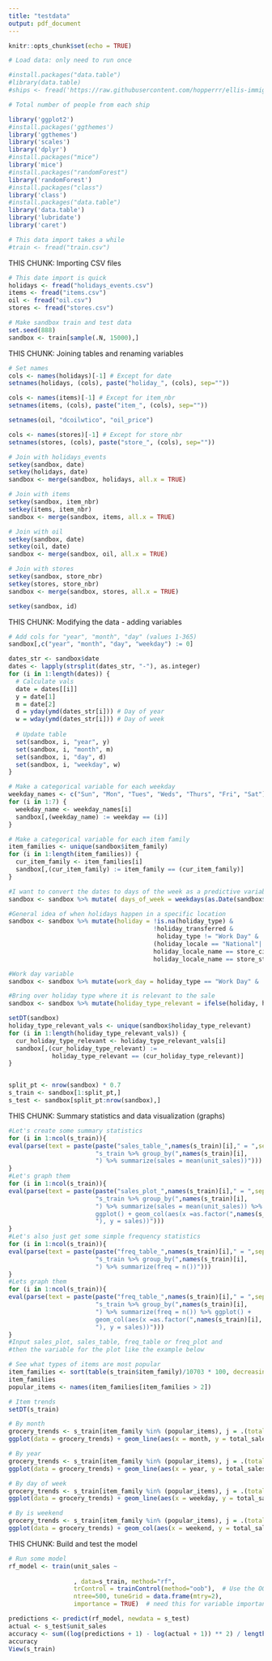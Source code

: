 ```yaml
---
title: "testdata"
output: pdf_document
---
```


```r
knitr::opts_chunk$set(echo = TRUE)
```

```r

# Load data: only need to run once

#install.packages("data.table")
#library(data.table)
#ships <- fread('https://raw.githubusercontent.com/hopperrr/ellis-immigration-by-ship/gh-pages/data/trips.tsv')

# Total number of people from each ship

library('ggplot2')
#install.packages('ggthemes')
library('ggthemes')
library('scales')
library('dplyr')
#install.packages("mice")
library('mice')
#install.packages("randomForest")
library('randomForest')
#install.packages("class")
library('class')
#install.packages("data.table")
library('data.table')
library('lubridate')
library('caret')

```

```r

# This data import takes a while
#train <- fread("train.csv")

```

THIS CHUNK: Importing CSV files
```r

# This date import is quick
holidays <- fread("holidays_events.csv")
items <- fread("items.csv")
oil <- fread("oil.csv")
stores <- fread("stores.csv")

# Make sandbox train and test data
set.seed(888)
sandbox <- train[sample(.N, 15000),]


```

THIS CHUNK: Joining tables and renaming variables
```r

# Set names
cols <- names(holidays)[-1] # Except for date
setnames(holidays, (cols), paste("holiday_", (cols), sep=""))

cols <- names(items)[-1] # Except for item_nbr
setnames(items, (cols), paste("item_", (cols), sep=""))

setnames(oil, "dcoilwtico", "oil_price")

cols <- names(stores)[-1] # Except for store_nbr
setnames(stores, (cols), paste("store_", (cols), sep=""))

# Join with holidays_events
setkey(sandbox, date)
setkey(holidays, date)
sandbox <- merge(sandbox, holidays, all.x = TRUE)

# Join with items
setkey(sandbox, item_nbr)
setkey(items, item_nbr)
sandbox <- merge(sandbox, items, all.x = TRUE)

# Join with oil
setkey(sandbox, date)
setkey(oil, date)
sandbox <- merge(sandbox, oil, all.x = TRUE)

# Join with stores
setkey(sandbox, store_nbr)
setkey(stores, store_nbr)
sandbox <- merge(sandbox, stores, all.x = TRUE)

setkey(sandbox, id)

```

THIS CHUNK: Modifying the data - adding variables
```r

# Add cols for "year", "month", "day" (values 1-365)
sandbox[,c("year", "month", "day", "weekday") := 0]

dates_str <- sandbox$date
dates <- lapply(strsplit(dates_str, "-"), as.integer)
for (i in 1:length(dates)) {
  # Calculate vals
  date = dates[[i]]
  y = date[1]
  m = date[2]
  d = yday(ymd(dates_str[i])) # Day of year
  w = wday(ymd(dates_str[i])) # Day of week
  
  # Update table
  set(sandbox, i, "year", y)
  set(sandbox, i, "month", m)
  set(sandbox, i, "day", d)
  set(sandbox, i, "weekday", w)
}

# Make a categorical variable for each weekday
weekday_names <- c("Sun", "Mon", "Tues", "Weds", "Thurs", "Fri", "Sat")
for (i in 1:7) {
  weekday_name <- weekday_names[i]
  sandbox[,(weekday_name) := weekday == (i)]
}

# Make a categorical variable for each item family 
item_families <- unique(sandbox$item_family)
for (i in 1:length(item_families)) {
  cur_item_family <- item_families[i]
  sandbox[,(cur_item_family) := item_family == (cur_item_family)]
}

#I want to convert the dates to days of the week as a predictive variable
sandbox <- sandbox %>% mutate( days_of_week = weekdays(as.Date(sandbox$date,'%Y-%m-%d')))

#General idea of when holidays happen in a specific location
sandbox <- sandbox %>% mutate(holiday = !is.na(holiday_type) &
                                        !holiday_transferred &
                                         holiday_type != "Work Day" &
                                        (holiday_locale == "National"|
                                        holiday_locale_name == store_city |
                                        holiday_locale_name == store_state))

#Work day variable
sandbox <- sandbox %>% mutate(work_day = holiday_type == "Work Day" & !is.na(holiday_type))

#Bring over holiday type where it is relevant to the sale
sandbox <- sandbox %>% mutate(holiday_type_relevant = ifelse(holiday, holiday_type, "None") )

setDT(sandbox)
holiday_type_relevant_vals <- unique(sandbox$holiday_type_relevant)
for (i in 1:length(holiday_type_relevant_vals)) {
  cur_holiday_type_relevant <- holiday_type_relevant_vals[i]
  sandbox[,(cur_holiday_type_relevant) := 
            holiday_type_relevant == (cur_holiday_type_relevant)]
}


split_pt <- nrow(sandbox) * 0.7
s_train <- sandbox[1:split_pt,]
s_test <- sandbox[split_pt:nrow(sandbox),]

```

THIS CHUNK: Summary statistics and data visualization (graphs)
```r
#Let's create some summary statistics
for (i in 1:ncol(s_train)){
eval(parse(text = paste(paste("sales_table_",names(s_train)[i]," = ",sep = ""),
                        "s_train %>% group_by(",names(s_train)[i],
                        ") %>% summarize(sales = mean(unit_sales))")))
}
#Let's graph them
for (i in 1:ncol(s_train)){
eval(parse(text = paste(paste("sales_plot_",names(s_train)[i]," = ",sep = ""),
                        "s_train %>% group_by(",names(s_train)[i],
                        ") %>% summarize(sales = mean(unit_sales)) %>% 
                        ggplot() + geom_col(aes(x =as.factor(",names(s_train)[i],
                        "), y = sales))")))
}
#Let's also just get some simple frequency statistics
for (i in 1:ncol(s_train)){
eval(parse(text = paste(paste("freq_table_",names(s_train)[i]," = ",sep = ""),
                        "s_train %>% group_by(",names(s_train)[i],
                        ") %>% summarize(freq = n())")))
}
#Lets graph them
for (i in 1:ncol(s_train)){
eval(parse(text = paste(paste("freq_table_",names(s_train)[i]," = ",sep = ""),
                        "s_train %>% group_by(",names(s_train)[i],
                        ") %>% summarize(freq = n()) %>% ggplot() + 
                        geom_col(aes(x =as.factor(",names(s_train)[i],
                        "), y = sales))")))
}
#Input sales_plot, sales_table, freq_table or freq_plot and 
#then the variable for the plot like the example below

# See what types of items are most popular
item_families <- sort(table(s_train$item_family)/10703 * 100, decreasing = TRUE)
item_families
popular_items <- names(item_families[item_families > 2])

# Item trends
setDT(s_train)

# By month
grocery_trends <- s_train[item_family %in% (popular_items), j = .(total_sales = sum(unit_sales)), by = .(item_family, month)]
ggplot(data = grocery_trends) + geom_line(aes(x = month, y = total_sales, color = item_family)) + expand_limits(y = 0)

# By year
grocery_trends <- s_train[item_family %in% (popular_items), j = .(total_sales = sum(unit_sales)), by = .(item_family, year)]
ggplot(data = grocery_trends) + geom_line(aes(x = year, y = total_sales, color = item_family)) + expand_limits(y = 0)

# By day of week
grocery_trends <- s_train[item_family %in% (popular_items), j = .(total_sales = sum(unit_sales)), by = .(item_family, weekday)]
ggplot(data = grocery_trends) + geom_line(aes(x = weekday, y = total_sales, color = item_family)) + expand_limits(y = 0)

# By is weekend
grocery_trends <- s_train[item_family %in% (popular_items), j = .(total_sales = sum(unit_sales)), by = .(item_family, weekend)]
ggplot(data = grocery_trends) + geom_col(aes(x = weekend, y = total_sales, color = item_family), position="dodge", width=0.7) + expand_limits(y = 0)

```

THIS CHUNK: Build and test the model
```r

# Run some model
rf_model <- train(unit_sales ~
                    
                  , data=s_train, method="rf",
                  trControl = trainControl(method="oob"),  # Use the OOB error rate 
                  ntree=500, tuneGrid = data.frame(mtry=2),
                  importance = TRUE)  # need this for variable importance below

predictions <- predict(rf_model, newdata = s_test)
actual <- s_test$unit_sales
accuracy <- sum((log(predictions + 1) - log(actual + 1)) ** 2) / length(predictions)
accuracy
View(s_train)
```
